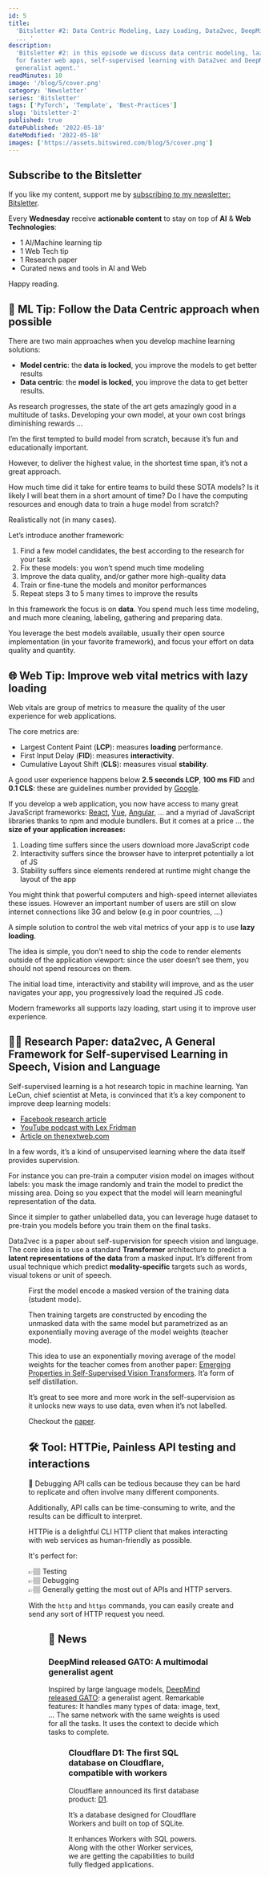 ```yaml
---
id: 5
title:
  'Bitsletter #2: Data Centric Modeling, Lazy Loading, Data2vec, DeepMind GATO
  ... '
description:
  'Bitsletter #2: in this episode we discuss data centric modeling, lazy loading
  for faster web apps, self-supervised learning with Data2vec and DeepMind GATO
  generalist agent.'
readMinutes: 10
image: '/blog/5/cover.png'
category: 'Newsletter'
series: 'Bitsletter'
tags: ['PyTorch', 'Template', 'Best-Practices']
slug: 'bitsletter-2'
published: true
datePublished: '2022-05-18'
dateModified: '2022-05-18'
images: ['https://assets.bitswired.com/blog/5/cover.png']
---
```


## Subscribe to the Bitsletter

If you like my content, support me by
[subscribing to my newsletter: Bitsletter](https://newsletter.bitswired.com).

Every **Wednesday** receive **actionable content** to stay on top of **AI** &
**Web Technologies**:

- 1 AI/Machine learning tip
- 1 Web Tech tip
- 1 Research paper
- Curated news and tools in AI and Web

Happy reading.

## 🧠 ML Tip: Follow the Data Centric approach when possible

There are two main approaches when you develop machine learning solutions:

- **Model centric**: the **data is locked**, you improve the models to get
  better results
- **Data centric**: the **model is locked**, you improve the data to get better
  results.

As research progresses, the state of the art gets amazingly good in a multitude
of tasks. Developing your own model, at your own cost brings diminishing rewards
...

I’m the first tempted to build model from scratch, because it’s fun and
educationally important.

However, to deliver the highest value, in the shortest time span, it’s not a
great approach.

How much time did it take for entire teams to build these SOTA models? Is it
likely I will beat them in a short amount of time? Do I have the computing
resources and enough data to train a huge model from scratch?

Realistically not (in many cases).

Let’s introduce another framework:

1. Find a few model candidates, the best according to the research for your task
2. Fix these models: you won’t spend much time modeling
3. Improve the data quality, and/or gather more high-quality data
4. Train or fine-tune the models and monitor performances
5. Repeat steps 3 to 5 many times to improve the results

In this framework the focus is on **data**. You spend much less time modeling,
and much more cleaning, labeling, gathering and preparing data.

You leverage the best models available, usually their open source implementation
(in your favorite framework), and focus your effort on data quality and
quantity.

## 🌐 Web Tip: Improve web vital metrics with lazy loading

Web vitals are group of metrics to measure the quality of the user experience
for web applications.

The core metrics are:

- Largest Content Paint (**LCP**): measures **loading** performance.
- First Input Delay (**FID**): measures **interactivity**.
- Cumulative Layout Shift (**CLS**): measures visual **stability**.

A good user experience happens below **2.5 seconds LCP**, **100 ms FID** and
**0.1 CLS**: these are guidelines number provided by
[Google](https://web.dev/vitals/#core-web-vitals).

If you develop a web application, you now have access to many great JavaScript
frameworks: [React](https://reactjs.org/), [Vue](https://vuejs.org/),
[Angular](https://angular.io/), ... and a myriad of JavaScript libraries thanks
to npm and module bundlers. But it comes at a price ... the **size of your
application increases:**

1. Loading time suffers since the users download more JavaScript code
2. Interactivity suffers since the browser have to interpret potentially a lot
   of JS
3. Stability suffers since elements rendered at runtime might change the layout
   of the app

You might think that powerful computers and high-speed internet alleviates these
issues. However an important number of users are still on slow internet
connections like 3G and below (e.g in poor countries, ...)

A simple solution to control the web vital metrics of your app is to use **lazy
loading**.

The idea is simple, you don’t need to ship the code to render elements outside
of the application viewport: since the user doesn’t see them, you should not
spend resources on them.

The initial load time, interactivity and stability will improve, and as the user
navigates your app, you progressively load the required JS code.

Modern frameworks all supports lazy loading, start using it to improve user
experience.

## 👩‍🔬 Research Paper: data2vec, A General Framework for Self-supervised Learning in Speech, Vision and Language

Self-supervised learning is a hot research topic in machine learning. Yan LeCun,
chief scientist at Meta, is convinced that it’s a key component to improve deep
learning models:

- [Facebook research article](https://ai.facebook.com/blog/self-supervised-learning-the-dark-matter-of-intelligence/)
- [YouTube podcast with Lex Fridman](https://www.youtube.com/watch?v=SGzMElJ11Cc)
- [Article on thenextweb.com](https://thenextweb.com/news/metas-yann-lecun-is-betting-on-self-supervised-learning-to-unlock-human-compatible-ai)

In a few words, it’s a kind of unsupervised learning where the data itself
provides supervision.

For instance you can pre-train a computer vision model on images without labels:
you mask the image randomly and train the model to predict the missing area.
Doing so you expect that the model will learn meaningful representation of the
data.

Since it simpler to gather unlabelled data, you can leverage huge dataset to
pre-train you models before you train them on the final tasks.

Data2vec is a paper about self-supervision for speech vision and language. The
core idea is to use a standard **Transformer** architecture to predict a
**latent representations of the data** from a masked input. It’s different from
usual technique which predict **modality-specific** targets such as words,
visual tokens or unit of speech.

<Figure
  ratio={16 / 9}
  layout="fill"
  objectFit="contain"
  src="/blog/5/data2vec.png"
  alt="Data2vec Student/Teacher Modes."
  title="Data2vec Student/Teacher Modes."
/>

First the model encode a masked version of the training data (student mode).

Then training targets are constructed by encoding the unmasked data with the
same model but parametrized as an exponentially moving average of the model
weights (teacher mode).

This idea to use an exponentially moving average of the model weights for the
teacher comes from another paper:
[Emerging Properties in Self-Supervised Vision Transformers](https://arxiv.org/pdf/2104.14294.pdf).
It’a form of self distillation.

It’s great to see more and more work in the self-supervision as it unlocks new
ways to use data, even when it’s not labelled.

Checkout the [paper](https://arxiv.org/abs/2202.03555).

## 🛠 Tool: HTTPie, Painless API testing and interactions

🤕 Debugging API calls can be tedious because they can be hard to replicate and
often involve many different components.

Additionally, API calls can be time-consuming to write, and the results can be
difficult to interpret.

HTTPie is a delightful CLI HTTP client that makes interacting with web services
as human-friendly as possible.

It's perfect for:

👉🏽 Testing <br /> 👉🏽 Debugging <br /> 👉🏽 Generally getting the most out of APIs
and HTTP servers. <br />

With the `http` and `https` commands, you can easily create and send any sort of
HTTP request you need.

<Figure
  ratio={4 / 3}
  layout="fill"
  objectFit="contain"
  src="/blog/5/httpie-code.png"
  alt="HTTPie Main Commands."
  title="HTTPie Main Commands"
/>

## 📰 News

### DeepMind released GATO: A multimodal generalist agent

Inspired by large language models,
[DeepMind released GATO](https://www.deepmind.com/publications/a-generalist-agent):
a generalist agent. Remarkable features: It handles many types of data: image,
text, … The same network with the same weights is used for all the tasks. It
uses the context to decide which tasks to complete.

<Figure
  ratio={16 / 9}
  layout="fill"
  objectFit="contain"
  src="/blog/5/deepmind-gato.png"
  alt="Deep Mind GATO: A Generalist Agent"
  title="Deep Mind GATO: A Generalist Agent"
/>

### Cloudflare D1: The first SQL database on Cloudflare, compatible with workers

Cloudflare announced its first database product:
[D1](https://blog.cloudflare.com/introducing-d1/).

It’s a database designed for Cloudflare Workers and built on top of SQLite.

It enhances Workers with SQL powers. Along with the other Worker services, we
are getting the capabilities to build fully fledged applications.

<Figure
  ratio={16 / 9}
  layout="fill"
  objectFit="contain"
  src="/blog/5/cloudflare-d1.png"
  alt="Cloudfalre D1: SQL Database Built For Cloudflare Workers."
  title="Cloudfalre D1: SQL Database Built For Cloudflare Workers."
/>
